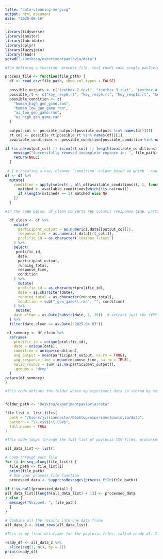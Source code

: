 ```yaml
---
title: "data-cleaning-merging"
output: html_document
date: "2025-06-16"
---
```

```r
library(tidyverse)
library(janitor)
library(lubridate)
library(dplyr)
library(fuzzyjoin)
library(readr)
setwd("~/Desktop/experimentpavlovia/data") 
```

```r
#I'm defining a function, process_file, that reads each single pavlovia csv file, looks for the first available participant output, response time, and condition, and ensures that the prolific_id (stored in textbox_7) exists.

process_file <- function(file_path) {                                     
  df <- read_csv(file_path, show_col_types = FALSE) 
  
  possible_outputs <- c("textbox_2.text", "textbox_3.text", "textbox_4.text", "textbox_5.text")
  possible_rt <- c("key_resp6.rt", "key_resp9.rt", "key_resp12.rt", "key_resp15.rt")
  possible_condition <- c(
    "human_high_gen_game.ran", 
    "human_low_gen_game.ran", 
    "ai_low_gen_game.ran", 
    "ai_high_gen_game.ran"
  )
  
  output_col <- possible_outputs[possible_outputs %in% names(df)][1]
  rt_col <- possible_rt[possible_rt %in% names(df)][1]
  available_conditions <- possible_condition[possible_condition %in% names(df)]

if (is.na(output_col) || is.na(rt_col) || length(available_conditions) == 0 || !"textbox_7.text" %in% names(df)) {
    message("Successfully removed incomplete reponse in: ", file_path)
    return(NULL)
  }
  
 # I'm creating a new, cleaner `condition` column based on which `.ran` column is non-NA. I'm also making sure it only does this for conditions that actually ran.
df <- df %>%
  mutate(
    condition = apply(select(., all_of(available_conditions)), 1, function(row) {
      matched <- available_conditions[which(!is.na(row))]
      if (length(matched) == 1) matched else NA
    })
  )

#In the code below, df_clean converts key columns (response time, participant output, and prolific ID to correct types and then selects only the relevant columns. I also am making sure that condition label is clean by removing _gen.game.ran. df_summary aggregates the cleaned data into one row per participant, and in addition to including prolific ID, date, and condition, creates average response time and average participant output columns.

  df_clean <- df %>%
    mutate(
      participant_output = as.numeric(.data[[output_col]]),
      response_time = as.numeric(.data[[rt_col]]),
      prolific_id = as.character(`textbox_7.text`)
    ) %>%
    select(
     prolific_id,
      date,
      participant_output,
      running_total,
      response_time,
      condition
    ) %>%
      mutate(
      prolific_id = as.character(prolific_id),
      date = as.character(date),
      running_total = as.character(running_total),
      condition = sub("_gen_game\\.ran", "", condition)
    ) %>%
     mutate(
    date_clean = as.Date(substr(date, 1, 10))  # extract just the YYYY-MM-DD
  ) %>%
  filter(date_clean >= as.Date("2025-04-03"))

 df_summary <- df_clean %>%
  reframe(
    prolific_id = unique(prolific_id),
    date = unique(date),
    condition = unique(condition),
    avg_output = mean(participant_output, na.rm = TRUE),
    avg_response_time = mean(response_time, na.rm = TRUE),
    valid_rounds = sum(!is.na(participant_output)),
    .groups = "drop"
  )
return(df_summary)    
}
```

```r
#This code defines the folder where my experiment data is stored by assigning the file path. Then, it creates a list of all CSV files within that folder using the list.files() function. The pattern = "\\.csv$|\\.CSV$" argument tells R to look for files that end in either .csv or .CSV, making the search case-insensitive. The full.names = TRUE argument ensures that the result includes the full file paths (not just the filenames).


folder_path <- "Desktop/experimentpavlovia/data"

file_list <- list.files(
  path = "/Users/jilliannestor/Desktop/experimentpavlovia/data", 
  pattern = "\\.csv$|\\.CSV$", 
  full.names = TRUE
)
```

```r
#This code loops through the full list of pavlovia CSV files, processes each one using the custom process_file() function defined above, and stores the cleaned results in a list. If a file is successfully processed (i.e., it returns something other than NULL), its output is added to the list; otherwise, the file is skipped with a message. After all files are processed, the individual results are combined into a single data frame using bind_rows(), and the final merged dataset is printed.

all_data_list <- list()

# Loop through each file
for (i in seq_along(file_list)) {
  file_path <- file_list[i]
  print(file_path)
  # Use your process_file function
  processed_data <- suppressMessages(process_file(file_path))
  
if (!is.null(processed_data)) {
all_data_list[[length(all_data_list) + 1]] <- processed_data
} else {
  message("Skipped: ", file_path)
  }
}
  
# Combine all the results into one data frame
all_data_2 <- bind_rows(all_data_list)
```

```r
#This is my final dataframe for the pavlovia files, called ready_df. I have asked R to only display the even rows, starting at row 2, because the prior data frame did have one duplicate entry per prolific id. I verified that all the entries with prolific IDs are indeed the even numbers so this is correct.  

ready_df <- all_data_2 %>%
  slice(seq(2, n(), by = 2))
print(ready_df)

```



